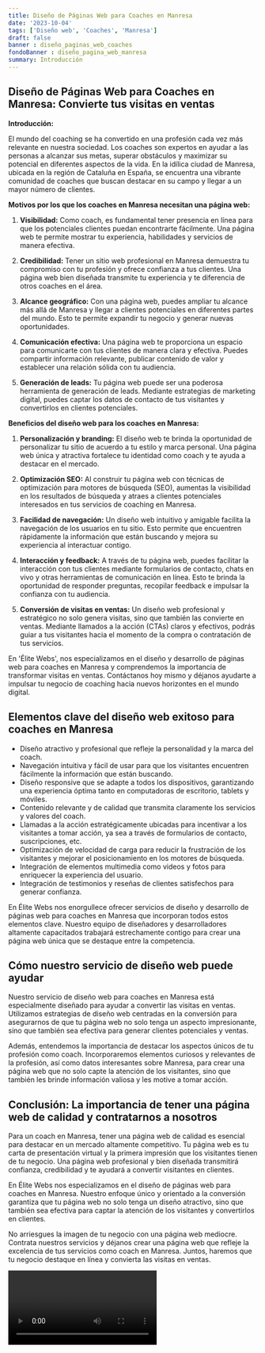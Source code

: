 ```yaml
---
title: Diseño de Páginas Web para Coaches en Manresa
date: '2023-10-04'
tags: ['Diseño web', 'Coaches', 'Manresa']
draft: false
banner : diseño_paginas_web_coaches
fondoBanner : diseño_pagina_web_manresa
summary: Introducción
---
```


## **Diseño de Páginas Web para Coaches en Manresa: Convierte tus visitas en ventas**

**Introducción:**

El mundo del coaching se ha convertido en una profesión cada vez más relevante en nuestra sociedad. Los coaches son expertos en ayudar a las personas a alcanzar sus metas, superar obstáculos y maximizar su potencial en diferentes aspectos de la vida. En la idílica ciudad de Manresa, ubicada en la región de Cataluña en España, se encuentra una vibrante comunidad de coaches que buscan destacar en su campo y llegar a un mayor número de clientes.

**Motivos por los que los coaches en Manresa necesitan una página web:**

1. **Visibilidad:** Como coach, es fundamental tener presencia en línea para que los potenciales clientes puedan encontrarte fácilmente. Una página web te permite mostrar tu experiencia, habilidades y servicios de manera efectiva.

2. **Credibilidad:** Tener un sitio web profesional en Manresa demuestra tu compromiso con tu profesión y ofrece confianza a tus clientes. Una página web bien diseñada transmite tu experiencia y te diferencia de otros coaches en el área.

3. **Alcance geográfico:** Con una página web, puedes ampliar tu alcance más allá de Manresa y llegar a clientes potenciales en diferentes partes del mundo. Esto te permite expandir tu negocio y generar nuevas oportunidades.

4. **Comunicación efectiva:** Una página web te proporciona un espacio para comunicarte con tus clientes de manera clara y efectiva. Puedes compartir información relevante, publicar contenido de valor y establecer una relación sólida con tu audiencia.

5. **Generación de leads:** Tu página web puede ser una poderosa herramienta de generación de leads. Mediante estrategias de marketing digital, puedes captar los datos de contacto de tus visitantes y convertirlos en clientes potenciales.

**Beneficios del diseño web para los coaches en Manresa:**

1. **Personalización y branding:** El diseño web te brinda la oportunidad de personalizar tu sitio de acuerdo a tu estilo y marca personal. Una página web única y atractiva fortalece tu identidad como coach y te ayuda a destacar en el mercado.

2. **Optimización SEO:** Al construir tu página web con técnicas de optimización para motores de búsqueda (SEO), aumentas la visibilidad en los resultados de búsqueda y atraes a clientes potenciales interesados en tus servicios de coaching en Manresa.

3. **Facilidad de navegación:** Un diseño web intuitivo y amigable facilita la navegación de los usuarios en tu sitio. Esto permite que encuentren rápidamente la información que están buscando y mejora su experiencia al interactuar contigo.

4. **Interacción y feedback:** A través de tu página web, puedes facilitar la interacción con tus clientes mediante formularios de contacto, chats en vivo y otras herramientas de comunicación en línea. Esto te brinda la oportunidad de responder preguntas, recopilar feedback e impulsar la confianza con tu audiencia.

5. **Conversión de visitas en ventas:** Un diseño web profesional y estratégico no solo genera visitas, sino que también las convierte en ventas. Mediante llamados a la acción (CTAs) claros y efectivos, podrás guiar a tus visitantes hacia el momento de la compra o contratación de tus servicios.

En 'Élite Webs', nos especializamos en el diseño y desarrollo de páginas web para coaches en Manresa y comprendemos la importancia de transformar visitas en ventas. Contáctanos hoy mismo y déjanos ayudarte a impulsar tu negocio de coaching hacia nuevos horizontes en el mundo digital.

<GifSeo />

<Cta />

## Elementos clave del diseño web exitoso para coaches en Manresa

- Diseño atractivo y profesional que refleje la personalidad y la marca del coach.
- Navegación intuitiva y fácil de usar para que los visitantes encuentren fácilmente la información que están buscando.
- Diseño responsive que se adapte a todos los dispositivos, garantizando una experiencia óptima tanto en computadoras de escritorio, tablets y móviles.
- Contenido relevante y de calidad que transmita claramente los servicios y valores del coach.
- Llamadas a la acción estratégicamente ubicadas para incentivar a los visitantes a tomar acción, ya sea a través de formularios de contacto, suscripciones, etc.
- Optimización de velocidad de carga para reducir la frustración de los visitantes y mejorar el posicionamiento en los motores de búsqueda.
- Integración de elementos multimedia como videos y fotos para enriquecer la experiencia del usuario.
- Integración de testimonios y reseñas de clientes satisfechos para generar confianza.

En Élite Webs nos enorgullece ofrecer servicios de diseño y desarrollo de páginas web para coaches en Manresa que incorporan todos estos elementos clave. Nuestro equipo de diseñadores y desarrolladores altamente capacitados trabajará estrechamente contigo para crear una página web única que se destaque entre la competencia.

## Cómo nuestro servicio de diseño web puede ayudar

Nuestro servicio de diseño web para coaches en Manresa está especialmente diseñado para ayudar a convertir las visitas en ventas. Utilizamos estrategias de diseño web centradas en la conversión para asegurarnos de que tu página web no solo tenga un aspecto impresionante, sino que también sea efectiva para generar clientes potenciales y ventas.

Además, entendemos la importancia de destacar los aspectos únicos de tu profesión como coach. Incorporaremos elementos curiosos y relevantes de la profesión, así como datos interesantes sobre Manresa, para crear una página web que no solo capte la atención de los visitantes, sino que también les brinde información valiosa y les motive a tomar acción.

## Conclusión: La importancia de tener una página web de calidad y contratarnos a nosotros

Para un coach en Manresa, tener una página web de calidad es esencial para destacar en un mercado altamente competitivo. Tu página web es tu carta de presentación virtual y la primera impresión que los visitantes tienen de tu negocio. Una página web profesional y bien diseñada transmitirá confianza, credibilidad y te ayudará a convertir visitantes en clientes.

En Élite Webs nos especializamos en el diseño de páginas web para coaches en Manresa. Nuestro enfoque único y orientado a la conversión garantiza que tu página web no solo tenga un diseño atractivo, sino que también sea efectiva para captar la atención de los visitantes y convertirlos en clientes.

No arriesgues la imagen de tu negocio con una página web mediocre. Contrata nuestros servicios y déjanos crear una página web que refleje la excelencia de tus servicios como coach en Manresa. Juntos, haremos que tu negocio destaque en línea y convierta las visitas en ventas.

<Video />

<CtaBot job='Coaches' city='Manresa'/>

<Gmaps query='Manresa+españa+maps' />